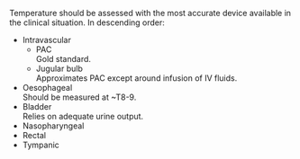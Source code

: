 Temperature should be assessed with the most accurate device available in the clinical situation. In descending order:

* Intravascular\
	* PAC\
	Gold standard.
	* Jugular bulb\
	Approximates PAC except around infusion of IV fluids.
* Oesophageal\
Should be measured at ~T8-9.
* Bladder\
Relies on adequate urine output.
* Nasopharyngeal
* Rectal
* Tympanic